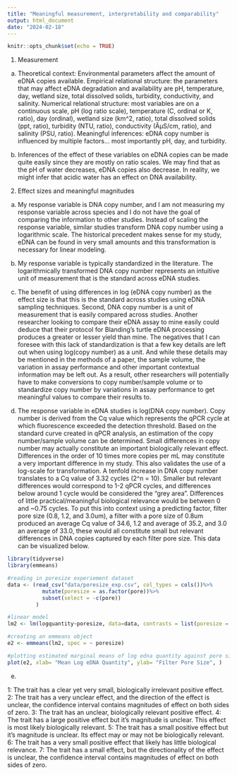 ```yaml
---
title: "Meaningful measurement, interpretability and comparability"
output: html_document
date: "2024-02-18"
---
```


```r
knitr::opts_chunk$set(echo = TRUE)
```

1. Measurement

a. Theoretical context: Environmental parameters affect the amount of eDNA copies available. Empirical relational structure: the parameters that may affect eDNA degradation and availability are pH, temperature, day, wetland size, total dissolved solids, turbidity, conductivity, and salinity. Numerical relational structure: most variables are on a continuous scale, pH (log ratio scale), temperature (C, ordinal or K, ratio), day (ordinal), wetland size (km^2, ratio), total dissolved solids (ppt, ratio), turbidity (NTU, ratio), conductivity (ÂµS/cm, ratio), and salinity (PSU, ratio). Meaningful inferences: eDNA copy number is influenced by multiple factors... most importantly pH, day, and turbidity.

b. Inferences of the effect of these variables on eDNA copies can be made quite easily since they are mostly on ratio scales. We may find that as the pH of water decreases, eDNA copies also decrease. In reality, we might infer that acidic water has an effect on DNA availability.

2. Effect sizes and meaningful magnitudes

a. My response variable is DNA copy number, and I am not measuring my response variable across species and I do not have the goal of comparing the information to other studies. Instead of scaling the response variable, similar studies transform DNA copy number using a logarithmic scale. The historical precedent makes sense for my study, eDNA can be found in very small amounts and this transformation is necessary for linear modeling.

b. My response variable is typically standardized in the literature. The logarithmically transformed DNA copy number represents an intuitive unit of measurement that is the standard across eDNA studies. 

c. The benefit of using differences in log (eDNA copy number) as the effect size is that this is the standard across studies using eDNA sampling techniques. Second, DNA copy number is a unit of measurement that is easily compared across studies. Another researcher looking to compare their eDNA assay to mine easily could deduce that their protocol for Blanding's turtle eDNA processing produces a greater or lesser yield than mine. The negatives that I can foresee with this lack of standardization is that a few key details are left out when using log(copy number) as a unit. And while these details may be mentioned in the methods of a paper, the sample volume, the variation in assay performance and other important contextual information may be left out. As a result, other researchers will potentially have to make conversions to copy number/sample volume or to standardize copy number by variations in assay performance to get meaningful values to compare their results to.

d. The response variable in eDNA studies is log(DNA copy number). Copy number is derived from the Cq value which represents the qPCR cycle at which fluorescence exceeded the detection threshold. Based on the standard curve created in qPCR analysis, an estimation of the copy number/sample volume can be determined. Small differences in copy number may actually constitute an important biologically relevant effect. Differences in the order of 10 times more copies per mL may constitute a very important difference in my study. This also validates the use of a log-scale for transformation. A tenfold increase in DNA copy number translates to a Cq value of 3.32 cycles (2^n = 10). Smaller but relevant differences would correspond to 1-2 qPCR cycles, and differences below around 1 cycle would be considered the "grey area". Differences of little practical/meaningful biological relevance would be between 0 and ~0.75 cycles. To put this into context using a predicting factor, filter pore size (0.8, 1.2, and 3.0um), a filter with a pore size of 0.8um produced an average Cq value of 34.6, 1.2 and average of 35.2, and 3.0 an average of 33.0, these would all constitute small but relevant differences in DNA copies captured by each filter pore size. This data can be visualized below.

```r
library(tidyverse)
library(emmeans)

#reading in poresize experiement dataset
data <- (read_csv("data/poresize_exp.csv", col_types = cols())%>%
           mutate(poresize = as.factor(pore))%>%
           subset(select = -c(pore))
         )

#linear model
lm2 <- lm(logquantity~poresize, data=data, contrasts = list(poresize = contr.sum))

#creating an emmeans object
e2 <- emmeans(lm2, spec = ~ poresize)

#plotting estimated marginal means of log edna quantity against pore size factors
plot(e2, xlab= "Mean Log eDNA Quantity", ylab= "Filter Pore Size", )
```


e. 

1: The trait has a clear yet very small, biologically irrelevant positive effect.
2: The trait has a very unclear effect, and the direction of the effect is unclear, the confidence interval contains magnitudes of effect on both sides of zero.
3: The trait has an unclear, biologically relevant positive effect.
4: The trait has a large positive effect but it's magnitude is unclear. This effect is most likely biologically relevant.
5: The trait has a small positive effect but it's magnitude is unclear. Its effect may or may not be biologically relevant.
6: The trait has a very small positive effect that likely has little biological relevance.
7: The trait has a small effect, but the directionality of the effect is unclear, the confidence interval contains magnitudes of effect on both sides of zero.

          

